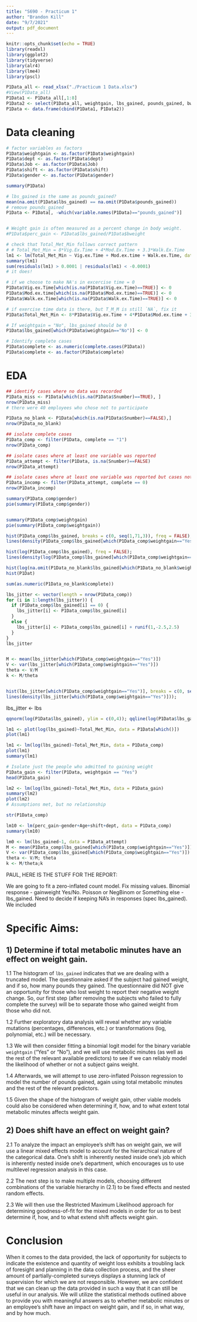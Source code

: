 ```yaml
---
title: "S690 - Practicum 1"
author: "Brandon Kill"
date: "9/7/2021"
output: pdf_document
---
```


```r
knitr::opts_chunk$set(echo = TRUE)
library(readxl)
library(ggplot2)
library(tidyverse)
library(alr4)
library(lme4)
library(pscl)
```

```r
P1Data_all <- read_xlsx("./Practicum 1 Data.xlsx")
#View(P1Data_all)
P1Data1 <- P1Data_all[,1:8]
P1Data2 <- select(P1Data_all, weightgain, lbs_gained, pounds_gained, bweight,BMI, `Vig ex Time`, `Mod ex time`, `Walk ex Time`, Total_Met_Min)
P1Data <- data.frame(cbind(P1Data1, P1Data2))
```

# Data cleaning
```r
# factor variables as factors
P1Data$weightgain <- as.factor(P1Data$weightgain)
P1Data$dept <- as.factor(P1Data$dept)
P1Data$Job <- as.factor(P1Data$Job)
P1Data$shift <- as.factor(P1Data$shift)
P1Data$gender <- as.factor(P1Data$gender)

summary(P1Data)

# lbs_gained is the same as pounds_gained?
mean(na.omit(P1Data$lbs_gained) == na.omit(P1Data$pounds_gained))
# remove pounds_gained
P1Data <- P1Data[, -which(variable.names(P1Data)=="pounds_gained")]


# Weight gain is often measured as a percent change in body weight.
#P1Data$perc_gain <- P1Data$lbs_gained/P1Data$bweight

# check that Total_Met_Min follows correct pattern
# # Total_Met_Min = 8*Vig.Ex.Time + 4*Mod.Ex.Time + 3.3*Walk.Ex.Time
lm1 <- lm(Total_Met_Min ~ Vig.ex.Time + Mod.ex.time + Walk.ex.Time, data = P1Data)
summary(lm1)
sum(residuals(lm1) > 0.0001 | residuals(lm1) < -0.0001)
# it does!

# if we choose to make NA's in excercise time = 0
P1Data$Vig.ex.Time[which(is.na(P1Data$Vig.ex.Time)==TRUE)] <- 0
P1Data$Mod.ex.time[which(is.na(P1Data$Mod.ex.time)==TRUE)] <- 0
P1Data$Walk.ex.Time[which(is.na(P1Data$Walk.ex.Time)==TRUE)] <- 0

# if exercise time data is there, but T_M_M is still `NA`, fix it
P1Data$Total_Met_Min <- 8*P1Data$Vig.ex.Time + 4*P1Data$Mod.ex.time + 3.3*P1Data$Walk.ex.Time

# If weightgain = "No", lbs_gained should be 0
P1Data$lbs_gained[which(P1Data$weightgain=="No")] <- 0

# Identify complete cases
P1Data$complete <- as.numeric(complete.cases(P1Data))
P1Data$complete <- as.factor(P1Data$complete)
```

# EDA
```r
## identify cases where no data was recorded
P1Data_miss <- P1Data[which(is.na(P1Data$Snumber)==TRUE), ]
nrow(P1Data_miss)
# there were 40 employees who chose not to participate

P1Data_no_blank <- P1Data[which(is.na(P1Data$Snumber)==FALSE),]
nrow(P1Data_no_blank)

## isolate complete cases
P1Data_comp <- filter(P1Data, complete == "1")
nrow(P1Data_comp)

## isolate cases where at least one variable was reported
P1Data_attempt <- filter(P1Data, is.na(Snumber)==FALSE)
nrow(P1Data_attempt)

## isolate cases where at least one variable was reported but cases not complete
P1Data_incomp <- filter(P1Data_attempt, complete == 0)
nrow(P1Data_incomp)

summary(P1Data_comp$gender)
pie(summary(P1Data_comp$gender))


summary(P1Data_comp$weightgain)
pie(summary(P1Data_comp$weightgain))
```

```r
hist(P1Data_comp$lbs_gained, breaks = c(0, seq(1,71,3)), freq = FALSE);
lines(density(P1Data_comp$lbs_gained[which(P1Data_comp$weightgain=="Yes")]))

hist(log(P1Data_comp$lbs_gained), freq = FALSE);
lines(density(log(P1Data_comp$lbs_gained[which(P1Data_comp$weightgain=="Yes")])))
```


```r
hist(log(na.omit(P1Data_no_blank$lbs_gained[which(P1Data_no_blank$weightgain=="Yes")])), freq = FALSE);lines(density(log(na.omit(P1Data_no_blank$lbs_gained[which(P1Data_no_blank$weightgain=="Yes")]))))
hist(P1Dat)
```


```r
sum(as.numeric(P1Data_no_blank$complete))

lbs_jitter <- vector(length = nrow(P1Data_comp))
for (i in 1:length(lbs_jitter)) {
  if (P1Data_comp$lbs_gained[i] == 0) {
    lbs_jitter[i] <- P1Data_comp$lbs_gained[i]
  }
  else {
    lbs_jitter[i] <- P1Data_comp$lbs_gained[i] + runif(1,-2.5,2.5)
  }
}
lbs_jitter


M <- mean(lbs_jitter[which(P1Data_comp$weightgain=="Yes")])
V <- var(lbs_jitter[which(P1Data_comp$weightgain=="Yes")])
theta <- V/M
k <- M/theta


hist(lbs_jitter[which(P1Data_comp$weightgain=="Yes")], breaks = c(0, seq(1,80,3)), freq = FALSE);
lines(density(lbs_jitter[which(P1Data_comp$weightgain=="Yes")]));
```


lbs_jitter <- lbs

```r
qqnorm(log(P1Data$lbs_gained), ylim = c(0,4)); qqline(log(P1Data$lbs_gained))
```

```r
lm1 <- plot(log(lbs_gained)~Total_Met_Min, data = P1Data[which()])
plot(lm1)

lm1 <- lm(log(lbs_gained)~Total_Met_Min, data = P1Data_comp)
plot(lm1)
summary(lm1)
```
```r
# Isolate just the people who admitted to gaining weight
P1Data_gain <- filter(P1Data, weightgain == "Yes")
head(P1Data_gain)

lm2 <- lm(log(lbs_gained)~Total_Met_Min, data = P1Data_gain)
summary(lm2)
plot(lm2)
# Assumptions met, but no relationship

str(P1Data_comp)

lm10 <- lm(perc_gain~gender+Age+shift+dept, data = P1Data_comp)
summary(lm10)
```

```r
lm0 <- lm(lbs_gained~1, data = P1Data_attempt)
M <- mean(P1Data_comp$lbs_gained[which(P1Data_comp$weightgain=="Yes")])
V <- var(P1Data_comp$lbs_gained[which(P1Data_comp$weightgain=="Yes")])
theta <- V/M; theta
k <- M/theta;k
```

\newpage

PAUL, HERE IS THE STUFF FOR THE REPORT:


We are going to fit a zero-inflated count model. Fix missing values. Binomial response - gainweight Yes/No.
Poisson or NegBinom or Something else - lbs_gained. Need to decide if keeping NA's in responses (spec lbs_gained). We included 



# Specific Aims:

## 1) Determine if total metabolic minutes have an effect on weight gain.

1.1   The histogram of `lbs_gained` indicates that we are dealing with a truncated model. The questionnaire asked if the subject had gained weight, and if so, how many pounds they gained.  The questionnaire did NOT give an opportunity for those who lost weight to report their negative weight change.  So, our first step (after removing the subjects who failed to fully complete the survey) will be to separate those who gained weight from those who did not.

1.2   Further exploratory data analysis will reveal whether any variable mutations (percentages, differences, etc.) or transformations (log, polynomial, etc.) will be necessary.

1.3   We will then consider fitting a binomial logit model for the binary variable `weightgain` ("Yes" or "No"), and we will use metabolic minutes (as well as the rest of the relevant available predictors) to see if we can reliably model the likelihood of whether or not a subject gains weight.

1.4   Afterwards, we will attempt to use zero-inflated Poisson regression to model the number of pounds gained, again using total metabolic minutes and the rest of the relevant predictors.

1.5   Given the shape of the histogram of weight gain, other viable models could also be considered when determining if, how, and to what extent total metabolic minutes affects weight gain.


## 2) Does shift have an effect on weight gain?

2.1   To analyze the impact an employee's shift has on weight gain, we will use a linear mixed effects model to account for the hierarchical nature of the categorical data.  One's shift is inherently nested inside one's job which is inherently nested inside one's department, which encourages us to use multilevel regression analysis in this case.

2.2   The next step is to make multiple models, choosing different combinations of the variable hierarchy in (2.1) to be fixed effects and nested random effects.

2.3   We will then use the Restricted Maximum Likelihood approach for determining goodness-of-fit for the mixed models in order for us to best determine if, how, and to what extend shift affects weight gain.





# Conclusion
When it comes to the data provided, the lack of opportunity for subjects to indicate the existence and quantity of weight loss exhibits a troubling lack of foresight and planning in the data collection process, and the sheer amount of partially-completed surveys displays a stunning lack of supervision for which we are not responsible. However, we are confident that we can clean up the data provided in such a way that it can still be useful in our analysis. We will utilize the statistical methods outlined above to provide you with meaningful answers as to whether metabolic minutes or an employee's shift have an impact on weight gain, and if so, in what way, and by how much.

